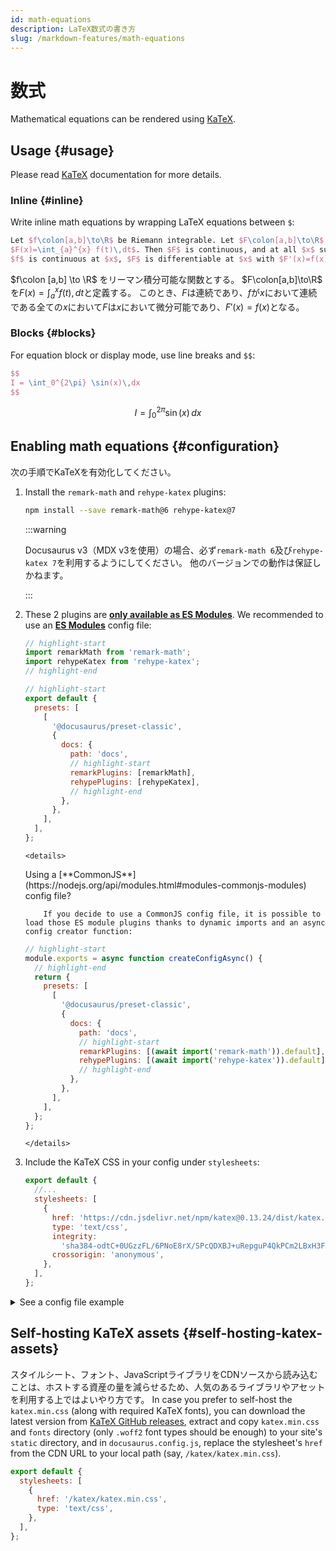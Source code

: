 ```yaml
---
id: math-equations
description: LaTeX数式の書き方
slug: /markdown-features/math-equations
---
```


# 数式


Mathematical equations can be rendered using [KaTeX](https://katex.org).

## Usage {#usage}

Please read [KaTeX](https://katex.org) documentation for more details.

### Inline {#inline}

Write inline math equations by wrapping LaTeX equations between `$`:

```latex
Let $f\colon[a,b]\to\R$ be Riemann integrable. Let $F\colon[a,b]\to\R$ be
$F(x)=\int_{a}^{x} f(t)\,dt$. Then $F$ is continuous, and at all $x$ such that
$f$ is continuous at $x$, $F$ is differentiable at $x$ with $F'(x)=f(x)$.
```

<BrowserWindow>

$f\colon [a,b] \to \R$ をリーマン積分可能な関数とする。 $F\colon[a,b]\to\R$ を$F(x)= \int_{a}^{x} f(t),dt$と定義する。 このとき、$F$は連続であり、$f$が$x$において連続である全ての$x$において$F$は$x$において微分可能であり、$F'(x)=f(x)$となる。

</BrowserWindow>

### Blocks {#blocks}

For equation block or display mode, use line breaks and `$$`:

```latex
$$
I = \int_0^{2\pi} \sin(x)\,dx
$$
```

<BrowserWindow>

$$
I = \int_0^{2\pi} \sin(x)\,dx
$$

</BrowserWindow>

## Enabling math equations {#configuration}

次の手順でKaTeXを有効化してください。

1. Install the `remark-math` and `rehype-katex` plugins:

   ```bash npm2yarn
   npm install --save remark-math@6 rehype-katex@7
   ```

   :::warning

   Docusaurus v3（MDX v3を使用）の場合、必ず`remark-math 6`及び`rehype-katex 7`を利用するようにしてください。 他のバージョンでの動作は保証しかねます。

   :::

2. These 2 plugins are [**only available as ES Modules**](https://gist.github.com/sindresorhus/a39789f98801d908bbc7ff3ecc99d99c). We recommended to use an [**ES Modules**](https://flaviocopes.com/es-modules/) config file:

   ```js title="ES module docusaurus.config.js"
   // highlight-start
   import remarkMath from 'remark-math';
   import rehypeKatex from 'rehype-katex';
   // highlight-end

   // highlight-start
   export default {
     presets: [
       [
         '@docusaurus/preset-classic',
         {
           docs: {
             path: 'docs',
             // highlight-start
             remarkPlugins: [remarkMath],
             rehypePlugins: [rehypeKatex],
             // highlight-end
           },
         },
       ],
     ],
   };
   ```

   ```
   <details>
   ```

   <summary>
     Using a
     [**CommonJS**](https://nodejs.org/api/modules.html#modules-commonjs-modules)
     config file?
   </summary>

   ```
       If you decide to use a CommonJS config file, it is possible to load those ES module plugins thanks to dynamic imports and an async config creator function:
   ```

   ```js title="CommonJS module docusaurus.config.js"
   // highlight-start
   module.exports = async function createConfigAsync() {
     // highlight-end
     return {
       presets: [
         [
           '@docusaurus/preset-classic',
           {
             docs: {
               path: 'docs',
               // highlight-start
               remarkPlugins: [(await import('remark-math')).default],
               rehypePlugins: [(await import('rehype-katex')).default],
               // highlight-end
             },
           },
         ],
       ],
     };
   };
   ```

   ```
   </details>
   ```

3. Include the KaTeX CSS in your config under `stylesheets`:

   ```js
   export default {
     //...
     stylesheets: [
       {
         href: 'https://cdn.jsdelivr.net/npm/katex@0.13.24/dist/katex.min.css',
         type: 'text/css',
         integrity:
           'sha384-odtC+0UGzzFL/6PNoE8rX/SPcQDXBJ+uRepguP4QkPCm2LBxH3FA3y+fKSiJ+AmM',
         crossorigin: 'anonymous',
       },
     ],
   };
   ```

<details>
<summary>See a config file example</summary>

```js title="docusaurus.config.js"
// highlight-start
import remarkMath from 'remark-math';
import rehypeKatex from 'rehype-katex';
// highlight-end

export default {
  title: 'Docusaurus',
  tagline: 'Build optimized websites quickly, focus on your content',
  presets: [
    [
      '@docusaurus/preset-classic',
      {
        docs: {
          path: 'docs',
          // highlight-start
          remarkPlugins: [remarkMath],
          rehypePlugins: [rehypeKatex],
          // highlight-end
        },
      },
    ],
  ],
  // highlight-start
  stylesheets: [
    {
      href: 'https://cdn.jsdelivr.net/npm/katex@0.13.24/dist/katex.min.css',
      type: 'text/css',
      integrity:
        'sha384-odtC+0UGzzFL/6PNoE8rX/SPcQDXBJ+uRepguP4QkPCm2LBxH3FA3y+fKSiJ+AmM',
      crossorigin: 'anonymous',
    },
  ],
  // highlight-end
};
```

</details>

## Self-hosting KaTeX assets {#self-hosting-katex-assets}

スタイルシート、フォント、JavaScriptライブラリをCDNソースから読み込むことは、ホストする資産の量を減らせるため、人気のあるライブラリやアセットを利用する上ではよいやり方です。 In case you prefer to self-host the `katex.min.css` (along with required KaTeX fonts), you can download the latest version from [KaTeX GitHub releases](https://github.com/KaTeX/KaTeX/releases), extract and copy `katex.min.css` and `fonts` directory (only `.woff2` font types should be enough) to your site's `static` directory, and in `docusaurus.config.js`, replace the stylesheet's `href` from the CDN URL to your local path (say, `/katex/katex.min.css`).

```js title="docusaurus.config.js"
export default {
  stylesheets: [
    {
      href: '/katex/katex.min.css',
      type: 'text/css',
    },
  ],
};
```
